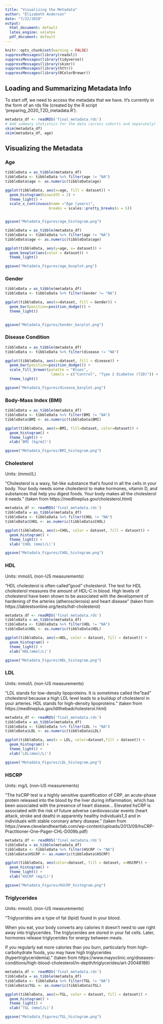 ```yaml
---
title: "Visualizing the Metadata"
author: "Elizabeth Anderson"
date: "7/22/2020"
output:
  html_document: default
  latex_engine: xelatex
  pdf_document: default
---
```


```r
knitr::opts_chunk$set(warning = FALSE)
suppressMessages(library(readxl))
suppressMessages(library(tidyverse))
suppressMessages(library(skimr))
suppressMessages(library(httr))
suppressMessages(library(RColorBrewer))
```

## Loading and Summarizing Metadata Info

To start off, we need to access the metadata that we have. It's currently in the form of an rds file (created by the R script 'preparing_2020_T2D_metadata.R').

```r
metadata_df <- readRDS('final_metadata.rds')
# Add summary statistics for the data (across cohorts and separately)
skim(metadata_df)
skim(metadata_df, age)
```

## Visualizing the Metadata

### Age

```r
tibbleData = as_tibble(metadata_df)
tibbleData <- tibbleData %>% filter(age != "NA")
tibbleData$age <- as.numeric(tibbleData$age)

ggplot(tibbleData, aes(x=age, fill = dataset)) +
  geom_histogram(binwidth = 2) + 
  theme_light() +  
  scale_x_continuous(name ="Age (years)", 
                    breaks = scales::pretty_breaks(n = 5)) 


ggsave("Metadata_Figures/age_histogram.png")
```

```r
tibbleData = as_tibble(metadata_df)
tibbleData <- tibbleData %>% filter(age != "NA")
tibbleData$age <- as.numeric(tibbleData$age)

ggplot(tibbleData, aes(y=age, x= dataset)) +
  geom_boxplot(aes(color = dataset)) + 
  theme_light() 

ggsave("Metadata_Figures/age_boxplot.png")
```

### Gender 

```r
tibbleData = as_tibble(metadata_df)
tibbleData <- tibbleData %>% filter(Gender != "NA")

ggplot(tibbleData, aes(x=dataset, fill = Gender)) +
  geom_bar(position=position_dodge()) + 
  theme_light() 
  

ggsave("Metadata_Figures/Gender_barplot.png")
```

### Disease Condition
```r
tibbleData = as_tibble(metadata_df)
tibbleData <- tibbleData %>% filter(disease != "NA")

ggplot(tibbleData, aes(x=dataset, fill = disease)) +
  geom_bar(position=position_dodge()) + 
  scale_fill_brewer(palette = "Blues",
                     labels = c("Control", "Type 2 Diabetes (T2D)")) +
  theme_light() 

ggsave("Metadata_Figures/disease_barplot.png")
```

### Body-Mass Index (BMI)
```r
tibbleData = as_tibble(metadata_df)
tibbleData <- tibbleData %>% filter(BMI != "NA")
tibbleData$BMI <- as.numeric(tibbleData$BMI)

ggplot(tibbleData, aes(x=BMI, fill=dataset, color=dataset)) +
  geom_histogram() + 
  theme_light() + 
  xlab('BMI (kg/m2)') 

ggsave("Metadata_Figures/BMI_histogram.png")
```

### Cholesterol
Units: (mmol/L)

"Cholesterol is a waxy, fat-like substance that's found in all the cells in your body. Your body needs some cholesterol to make hormones, vitamin D, and substances that help you digest foods. Your body makes all the cholesterol it needs." (taken from https://medlineplus.gov/cholesterol.html)
```r
metadata_df <- readRDS('final_metadata.rds')
tibbleData = as_tibble(metadata_df)
tibbleData <- tibbleData %>% filter(CHOL != "NA")
tibbleData$CHOL <- as.numeric(tibbleData$CHOL)

ggplot(tibbleData, aes(x=CHOL, color = dataset, fill = dataset)) +
  geom_histogram() + 
  theme_light() + 
  xlab('CHOL (mmol/L)') 

ggsave("Metadata_Figures/CHOL_histogram.png")
```

### HDL 
Units: mmol/L (non-US measurements)

"HDL cholesterol is often called "good" cholesterol. The test for HDL cholesterol measures the amount of HDL-C in blood. High levels of cholesterol have been shown to be associated with the development of hardening of the arteries (atherosclerosis) and heart disease" (taken from https://labtestsonline.org/tests/hdl-cholesterol)
```r
metadata_df <- readRDS('final_metadata.rds')
tibbleData = as_tibble(metadata_df)
tibbleData <- tibbleData %>% filter(HDL != "NA")
tibbleData$HDL <- as.numeric(tibbleData$HDL)

ggplot(tibbleData, aes(x=HDL, color = dataset, fill = dataset)) +
  geom_histogram() + 
  theme_light() + 
  xlab('HDL(mmol/L)') 

ggsave("Metadata_Figures/HDL_histogram.png")
```

### LDL
Units: mmol/L (non-US measurements)

"LDL stands for low-density lipoproteins. It is sometimes called the "bad" cholesterol because a high LDL level leads to a buildup of cholesterol in your arteries. HDL stands for high-density lipoproteins." (taken from https://medlineplus.gov/ldlthebadcholesterol.html)
```r
metadata_df <- readRDS('final_metadata.rds')
tibbleData = as_tibble(metadata_df)
tibbleData <- tibbleData %>% filter(LDL != "NA")
tibbleData$LDL <- as.numeric(tibbleData$LDL)

ggplot(tibbleData, aes(x = LDL, color=dataset,fill = dataset)) +
  geom_histogram() + 
  theme_light() + 
  xlab('LDL(mmol/L)') 

ggsave("Metadata_Figures/LDL_histogram.png")
```


### HSCRP
Units: mg/L (non-US measurements)

"The hsCRP test is a highly sensitive quantification of CRP, an acute-phase protein released into the blood by the liver during inflammation, which has been associated with the presence of heart disease... Elevated hsCRP is associated with the risk of future adverse cardiovascular events (heart attack, stroke and death) in apparently healthy individuals1,3 and in individuals with stable coronary artery disease." (taken from https://www.clevelandheartlab.com/wp-content/uploads/2013/09/hsCRP-Practitioner-One-Pager-CHL-D009b.pdf)
```r
metadata_df <- readRDS('final_metadata.rds')
tibbleData = as_tibble(metadata_df)
tibbleData <- tibbleData %>% filter(HSCRP != "NA")
tibbleData$HSCRP <- as.numeric(tibbleData$HSCRP)

ggplot(tibbleData, aes(color=dataset, fill = dataset, x=HSCRP)) +
  geom_histogram() + 
  theme_light() + 
  xlab('HSCRP (mg/L)') 

ggsave("Metadata_Figures/HSCRP_histogram.png")
```


### Triglycerides 
Units: mmol/L (non-US measurements)

"Triglycerides are a type of fat (lipid) found in your blood.

When you eat, your body converts any calories it doesn't need to use right away into triglycerides. The triglycerides are stored in your fat cells. Later, hormones release triglycerides for energy between meals.

If you regularly eat more calories than you burn, particularly from high-carbohydrate foods, you may have high triglycerides (hypertriglyceridemia)." (taken from https://www.mayoclinic.org/diseases-conditions/high-blood-cholesterol/in-depth/triglycerides/art-20048186)

```r
metadata_df <- readRDS('final_metadata.rds')
tibbleData = as_tibble(metadata_df)
tibbleData <- tibbleData %>% filter(TGL != "NA")
tibbleData$TGL <- as.numeric(tibbleData$TGL)

ggplot(tibbleData, aes(x=TGL, color = dataset, fill = dataset)) +
  geom_histogram() + 
  theme_light() + 
  xlab('TGL (mmol/L)') 

ggsave("Metadata_Figures/TGL_histogram.png")
```